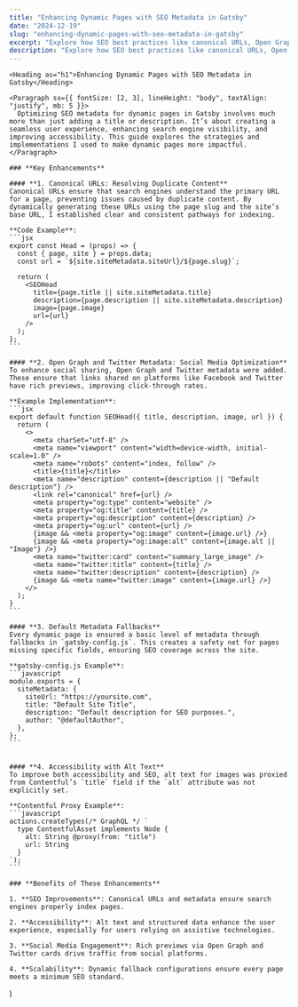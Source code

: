 ```yaml
---
title: "Enhancing Dynamic Pages with SEO Metadata in Gatsby"
date: "2024-12-19"
slug: "enhancing-dynamic-pages-with-seo-metadata-in-gatsby"
excerpt: "Explore how SEO best practices like canonical URLs, Open Graph tags, and structured data enhance dynamic Gatsby pages."
description: "Explore how SEO best practices like canonical URLs, Open Graph tags, and structured data enhance dynamic Gatsby pages."
---
```



<Layout>
  <Container>
  
    <Heading as="h1">Enhancing Dynamic Pages with SEO Metadata in Gatsby</Heading>

    <Paragraph sx={{ fontSize: [2, 3], lineHeight: "body", textAlign: "justify", mb: 5 }}>
      Optimizing SEO metadata for dynamic pages in Gatsby involves much more than just adding a title or description. It’s about creating a seamless user experience, enhancing search engine visibility, and improving accessibility. This guide explores the strategies and implementations I used to make dynamic pages more impactful.
    </Paragraph>

    ### **Key Enhancements**

    #### **1. Canonical URLs: Resolving Duplicate Content**
    Canonical URLs ensure that search engines understand the primary URL for a page, preventing issues caused by duplicate content. By dynamically generating these URLs using the page slug and the site’s base URL, I established clear and consistent pathways for indexing.

    **Code Example**:
    ```jsx
    export const Head = (props) => {
      const { page, site } = props.data;
      const url = `${site.siteMetadata.siteUrl}/${page.slug}`;

      return (
        <SEOHead
          title={page.title || site.siteMetadata.title}
          description={page.description || site.siteMetadata.description}
          image={page.image}
          url={url}
        />
      );
    };
    ```

    #### **2. Open Graph and Twitter Metadata: Social Media Optimization**
    To enhance social sharing, Open Graph and Twitter metadata were added. These ensure that links shared on platforms like Facebook and Twitter have rich previews, improving click-through rates.

    **Example Implementation**:
    ```jsx
    export default function SEOHead({ title, description, image, url }) {
      return (
        <>
          <meta charSet="utf-8" />
          <meta name="viewport" content="width=device-width, initial-scale=1.0" />
          <meta name="robots" content="index, follow" />
          <title>{title}</title>
          <meta name="description" content={description || "Default description"} />
          <link rel="canonical" href={url} />
          <meta property="og:type" content="website" />
          <meta property="og:title" content={title} />
          <meta property="og:description" content={description} />
          <meta property="og:url" content={url} />
          {image && <meta property="og:image" content={image.url} />}
          {image && <meta property="og:image:alt" content={image.alt || "Image"} />}
          <meta name="twitter:card" content="summary_large_image" />
          <meta name="twitter:title" content={title} />
          <meta name="twitter:description" content={description} />
          {image && <meta name="twitter:image" content={image.url} />}
        </>
      );
    }
    ```

    #### **3. Default Metadata Fallbacks**
    Every dynamic page is ensured a basic level of metadata through fallbacks in `gatsby-config.js`. This creates a safety net for pages missing specific fields, ensuring SEO coverage across the site.

    **gatsby-config.js Example**:
    ```javascript
    module.exports = {
      siteMetadata: {
        siteUrl: "https://yoursite.com",
        title: "Default Site Title",
        description: "Default description for SEO purposes.",
        author: "@defaultAuthor",
      },
    };
    ```


    #### **4. Accessibility with Alt Text**
    To improve both accessibility and SEO, alt text for images was proxied from Contentful’s `title` field if the `alt` attribute was not explicitly set.

    **Contentful Proxy Example**:
    ```javascript
    actions.createTypes(/* GraphQL */ `
      type ContentfulAsset implements Node {
        alt: String @proxy(from: "title")
        url: String
      }
    `);
    ```

    ### **Benefits of These Enhancements**

    1. **SEO Improvements**: Canonical URLs and metadata ensure search engines properly index pages.

    2. **Accessibility**: Alt text and structured data enhance the user experience, especially for users relying on assistive technologies.

    3. **Social Media Engagement**: Rich previews via Open Graph and Twitter cards drive traffic from social platforms.

    4. **Scalability**: Dynamic fallback configurations ensure every page meets a minimum SEO standard.

  </Container>
</Layout>

  <SEO
    title="Enhancing Dynamic Pages with SEO Metadata in Gatsby"
    description="Explore how SEO best practices like canonical URLs, Open Graph tags, and structured data enhance dynamic Gatsby pages."
    pathname="/enhancing-dynamic-pages-with-seo-metadata-in-gatsby"
  />
)
